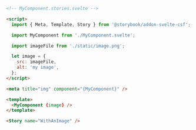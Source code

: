 ```html
<!-- MyComponent.stories.svelte -->

<script>
  import { Meta, Template, Story } from '@storybook/addon-svelte-csf';

  import MyComponent from './MyComponent.svelte';

  import imageFile from './static/image.png';

  let image = {
    src: imageFile,
    alt: 'my image',
  };
</script>

<meta title="img" component="{MyComponent}" />

<template>
  <MyComponent {image} />
</template>

<Story name="WithAnImage" />
```
